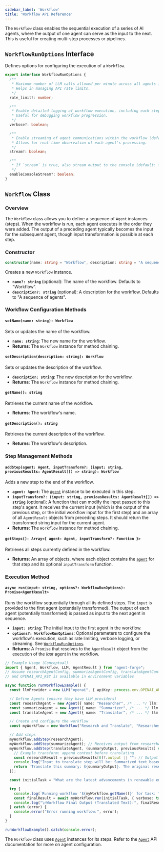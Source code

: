```yaml
---
sidebar_label: 'Workflow'
title: 'Workflow API Reference'
---
```



The `Workflow` class enables the sequential execution of a series of AI agents, where the output of one agent can serve as the input to the next. This is useful for creating multi-step processes or pipelines.

## `WorkflowRunOptions` Interface

Defines options for configuring the execution of a `Workflow`.

```typescript
export interface WorkflowRunOptions {
  /**
   * Maximum number of LLM calls allowed per minute across all agents in the workflow (default: no limit).
   * Helps in managing API rate limits.
   */
  rate_limit?: number;

  /**
   * Enable detailed logging of workflow execution, including each step's input and output (default: false).
   * Useful for debugging workflow progression.
   */
  verbose?: boolean;

  /**
   * Enable streaming of agent communications within the workflow (default: false).
   * Allows for real-time observation of each agent's processing.
   */
  stream?: boolean;

  /**
   * If `stream` is true, also stream output to the console (default: false).
   */
  enableConsoleStream?: boolean;
}
```

## `Workflow` Class

### Overview

The `Workflow` class allows you to define a sequence of `Agent` instances (steps). When the workflow is run, each agent executes in the order they were added. The output of a preceding agent typically becomes the input for the subsequent agent, though input transformation is possible at each step.

### Constructor

```typescript
constructor(name: string = "Workflow", description: string = "A sequence of agents")
```

Creates a new `Workflow` instance.

*   **`name?: string`** (optional): The name of the workflow. Defaults to "Workflow".
*   **`description?: string`** (optional): A description for the workflow. Defaults to "A sequence of agents".

### Workflow Configuration Methods

#### `setName(name: string): Workflow`

Sets or updates the name of the workflow.

*   **`name: string`**: The new name for the workflow.
*   **Returns**: The `Workflow` instance for method chaining.

#### `setDescription(description: string): Workflow`

Sets or updates the description of the workflow.

*   **`description: string`**: The new description for the workflow.
*   **Returns**: The `Workflow` instance for method chaining.

#### `getName(): string`

Retrieves the current name of the workflow.

*   **Returns**: The workflow's name.

#### `getDescription(): string`

Retrieves the current description of the workflow.

*   **Returns**: The workflow's description.

### Step Management Methods

#### `addStep(agent: Agent, inputTransform?: (input: string, previousResults: AgentResult[]) => string): Workflow`

Adds a new step to the end of the workflow.

*   **`agent: Agent`**: The [`Agent`](./agent.mdx) instance to be executed in this step.
*   **`inputTransform?: (input: string, previousResults: AgentResult[]) => string`** (optional): A function that can modify the input passed to this step's agent. It receives the current input (which is the output of the previous step, or the initial workflow input for the first step) and an array of all `AgentResult` objects from preceding steps. It should return the transformed string input for the current agent.
*   **Returns**: The `Workflow` instance for method chaining.

#### `getSteps(): Array<{ agent: Agent, inputTransform?: Function }>`

Retrieves all steps currently defined in the workflow.

*   **Returns**: An array of objects, where each object contains the [`agent`](./agent.mdx) for that step and its optional `inputTransform` function.

### Execution Method

#### `async run(input: string, options?: WorkflowRunOptions): Promise<AgentResult>`

Runs the workflow sequentially through all its defined steps. The `input` is provided to the first agent (potentially transformed). The output of each agent (potentially transformed) is passed as input to the next agent in sequence.

*   **`input: string`**: The initial input to the first agent in the workflow.
*   **`options?: WorkflowRunOptions`**: Optional parameters to configure the workflow's execution, such as rate limiting, verbose logging, or streaming. See [`WorkflowRunOptions`](#workflowrunoptions-interface).
*   **Returns**: A `Promise` that resolves to the `AgentResult` object from the execution of the *last* agent in the workflow.

```typescript
// Example Usage (Conceptual)
import { Agent, Workflow, LLM, AgentResult } from "agent-forge";
// Assume researchAgentConfig, summarizeAgentConfig, translateAgentConfig are defined
// and OPENAI_API_KEY is available in environment variables

async function runWorkflowExample() {
  const llmProvider = new LLM("openai", { apiKey: process.env.OPENAI_API_KEY });

  // Define Agents (ensure they have LLM providers)
  const researchAgent = new Agent({ name: "Researcher", /* ... */ llm: llmProvider });
  const summarizeAgent = new Agent({ name: "Summarizer", /* ... */ llm: llmProvider });
  const translateAgent = new Agent({ name: "Translator", /* ... */ llm: llmProvider });

  // Create and configure the workflow
  const myWorkflow = new Workflow("Research and Translate", "Researches, summarizes, then translates text.");

  // Add steps
  myWorkflow.addStep(researchAgent);
  myWorkflow.addStep(summarizeAgent); // Receives output from researchAgent
  myWorkflow.addStep(translateAgent, (summaryOutput, previousResults) => {
    // Example transform: append context before translating
    const researchResult = previousResults[0]?.output || ""; // Output of the first agent (Researcher)
    console.log("Input to translate step will be: Summarized text based on initial research context.");
    return `Translate this summary: ${summaryOutput}. The original research topic was about: ${researchResult.substring(0, 50)}...`;
  });

  const initialTask = "What are the latest advancements in renewable energy?";

  try {
    console.log(`Running workflow '${myWorkflow.getName()}' for task: "${initialTask}"`);
    const finalResult = await myWorkflow.run(initialTask, { verbose: true, stream: true });
    console.log("\nWorkflow Final Output (Translated Text):", finalResult.output);
  } catch (error) {
    console.error("Error running workflow:", error);
  }
}

runWorkflowExample().catch(console.error);
```

The `Workflow` class uses [`Agent`](./agent.mdx) instances for its steps. Refer to the [`Agent`](./agent.mdx) API documentation for more on agent configuration. 